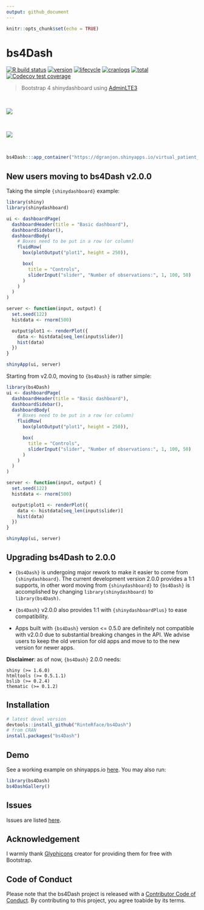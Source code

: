 ```yaml
---
output: github_document
---
```


```r
knitr::opts_chunk$set(echo = TRUE)
```

# bs4Dash 

[![R build status](https://github.com/RinteRface/bs4Dash/workflows/R-CMD-check/badge.svg)](https://github.com/RinteRface/bs4Dash/actions)
[![version](https://www.r-pkg.org/badges/version/bs4Dash)](https://CRAN.R-project.org/package=bs4Dash)
[![lifecycle](https://img.shields.io/badge/lifecycle-maturing-ff69b4.svg)](https://www.tidyverse.org/lifecycle/#maturing)
[![cranlogs](https://cranlogs.r-pkg.org/badges/bs4Dash)](https://CRAN.R-project.org/package=bs4Dash)
[![total](https://cranlogs.r-pkg.org/badges/grand-total/bs4Dash)](https://www.rpackages.io/package/bs4Dash)
[![Codecov test coverage](https://codecov.io/gh/RinteRface/bs4Dash/branch/master/graph/badge.svg)](https://codecov.io/gh/RinteRface/bs4Dash?branch=master)

<link rel="stylesheet" href="https://cdn.jsdelivr.net/npm/marvel-devices.css@1.0.0/assets/devices.min.css" type="text/css" />

> Bootstrap 4 shinydashboard using [AdminLTE3](https://github.com/ColorlibHQ/AdminLTE)

<br>

<div class="card">
<a href="https://dgranjon.shinyapps.io/virtual_patient_v2/" target="_blank"><img src="https://community.rstudio.com/uploads/default/original/2X/e/eb1013fd09ccf10cbe13da3f0168eebfcb0eba75.gif"></a>
</div>

<br>

<div class="card">
<a href="https://analytichealth.co.uk/pharmly-portal/" target="_blank"><img src="https://analytichealth.co.uk/wp-content/uploads/2021/10/PA-bs4Dash.gif"></a>
</div>

<br>

```r
bs4Dash:::app_container("https://dgranjon.shinyapps.io/virtual_patient_v2/", deps = TRUE)
```

## New users moving to bs4Dash v2.0.0

Taking the simple `{shinydashboard}` example:

```r
library(shiny)
library(shinydashboard)

ui <- dashboardPage(
  dashboardHeader(title = "Basic dashboard"),
  dashboardSidebar(),
  dashboardBody(
    # Boxes need to be put in a row (or column)
    fluidRow(
      box(plotOutput("plot1", height = 250)),

      box(
        title = "Controls",
        sliderInput("slider", "Number of observations:", 1, 100, 50)
      )
    )
  )
)

server <- function(input, output) {
  set.seed(122)
  histdata <- rnorm(500)

  output$plot1 <- renderPlot({
    data <- histdata[seq_len(input$slider)]
    hist(data)
  })
}

shinyApp(ui, server)
```

Starting from v2.0.0, moving to `{bs4Dash}` is rather simple:

```r
library(bs4Dash)
ui <- dashboardPage(
  dashboardHeader(title = "Basic dashboard"),
  dashboardSidebar(),
  dashboardBody(
    # Boxes need to be put in a row (or column)
    fluidRow(
      box(plotOutput("plot1", height = 250)),

      box(
        title = "Controls",
        sliderInput("slider", "Number of observations:", 1, 100, 50)
      )
    )
  )
)

server <- function(input, output) {
  set.seed(122)
  histdata <- rnorm(500)

  output$plot1 <- renderPlot({
    data <- histdata[seq_len(input$slider)]
    hist(data)
  })
}

shinyApp(ui, server)
```


## Upgrading bs4Dash to 2.0.0
- `{bs4Dash}` is undergoing major rework to make it easier to come from `{shinydashboard}`. The current development version 2.0.0 provides a 1:1 supports, in other word moving from `{shinydashboard}` to `{bs4Dash}` is accomplished by changing `library(shinydashboard)` to `library(bs4Dash)`. 

- `{bs4Dash}` v2.0.0 also provides 1:1 with `{shinydashboardPlus}` to ease compatibility.

- Apps built with `{bs4Dash}` version <= 0.5.0 are definitely not compatible with v2.0.0 due to substantial breaking changes in the API. We advise users to keep the old version for old apps and move to to the new version for newer apps.

__Disclaimer__: as of now, `{bs4Dash}` 2.0.0 needs:

```
shiny (>= 1.6.0)
htmltools (>= 0.5.1.1)
bslib (>= 0.2.4)
thematic (>= 0.1.2)
```


## Installation

```r
# latest devel version
devtools::install_github("RinteRface/bs4Dash")
# from CRAN
install.packages("bs4Dash")
```

## Demo
See a working example on shinyapps.io [here](https://dgranjon.shinyapps.io/bs4DashDemo/).
You may also run:

```r
library(bs4Dash)
bs4DashGallery()
```

## Issues

Issues are listed [here](https://github.com/RinteRface/bs4Dash/issues). 


## Acknowledgement

I warmly thank [Glyphicons](https://www.glyphicons.com) creator for providing them for free with Bootstrap. 

## Code of Conduct
  
Please note that the bs4Dash project is released with a [Contributor Code of Conduct](https:/contributor-covenant.org/version/2/0/CODE_OF_CONDUCT.html). By contributing to this project, you agree toabide by its terms.

